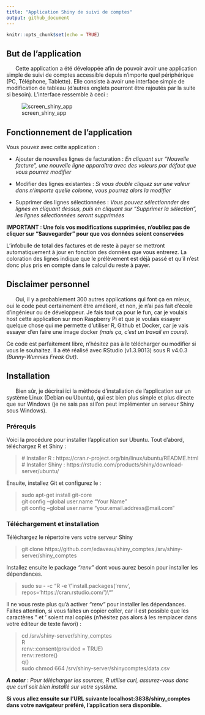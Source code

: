 ```yaml
---
title: "Application Shiny de suivi de comptes"
output: github_document
---
```


```r
knitr::opts_chunk$set(echo = TRUE)
```

## But de l'application

&nbsp;&nbsp;&nbsp;&nbsp;&nbsp;&nbsp;Cette application a été développée afin de pouvoir avoir une application simple de suivi de comptes accessible depuis n'importe quel périphérique (PC, Téléphone, Tablette). Elle consiste à avoir une interface simple de modification de tableau (d'autres onglets pourront être rajoutés par la suite si besoin). L'interface ressemble à ceci :

![screen_shiny_app](www/screen_shiny_1.png)

## Fonctionnement de l'application

Vous pouvez avec cette application :

*  Ajouter de nouvelles lignes de facturation : *En cliquant sur "Nouvelle facture", une nouvelle ligne apparaîtra avec des valeurs par défaut que vous pourrez modifier*

*  Modifier des lignes existantes : *Si vous double cliquez sur une valeur dans n'importe quelle colonne, vous pourrez alors la modifier*

*  Supprimer des lignes sélectionnées : *Vous pouvez sélectionnder des lignes en cliquant dessus, puis en cliquant sur "Supprimer la sélection", les lignes sélectionnées seront supprimées*

__IMPORTANT : Une fois vos modifications supprimées, n'oubliez pas de cliquer sur "Sauvegarder" pour que vos données soient conservées__

L'infobulle de total des factures et de reste à payer se mettront automatiquement à jour en fonction des données que vous entrerez. La coloration des lignes indique que le prélèvement est déjà passé et qu'il n'est donc plus pris en compte dans le calcul du reste à payer.

## Disclaimer personnel

&nbsp;&nbsp;&nbsp;&nbsp;&nbsp;&nbsp;Oui, il y a probablement 300 autres applications qui font ça en mieux, oui le code peut certainement être amélioré, et non, je n'ai pas fait d'école d'ingénieur ou de développeur. Je fais tout ça pour le fun, car je voulais host cette application sur mon Raspberry Pi et que je voulais essayer quelque chose qui me permette d'utiliser R, Github et Docker, car je vais essayer d'en faire une image docker *(mais ça, c'est un travail en cours)*.

Ce code est parfaitement libre, n'hésitez pas à le télécharger ou modifier si vous le souhaitez. Il a été réalisé avec RStudio (v1.3.9013) sous R v4.0.3 *(Bunny-Wunnies Freak Out)*.

## Installation

&nbsp;&nbsp;&nbsp;&nbsp;&nbsp;&nbsp;Bien sûr, je décrirai ici la méthode d'installation de l'application sur un système Linux (Debian ou Ubuntu), qui est bien plus simple et plus directe que sur Windows (je ne sais pas si l'on peut implémenter un serveur Shiny sous Windows).

### Prérequis

Voici la procédure pour installer l'application sur Ubuntu. Tout d'abord, téléchargez R et Shiny :

> \# Installer R : https://cran.r-project.org/bin/linux/ubuntu/README.html <br>
> \# Installer Shiny : https://rstudio.com/products/shiny/download-server/ubuntu/

Ensuite, installez Git et configurez le :

> sudo apt-get install git-core <br>
> git config --global user.name "Your Name" <br>
> git config --global user.name "your.email.address@mail.com"

### Téléchargement et installation

Téléchargez le répertoire vers votre serveur Shiny

> git clone https://github.com/edaveau/shiny_comptes /srv/shiny-server/shiny_comptes

Installez ensuite le package *"renv"* dont vous aurez besoin pour installer les dépendances.

> sudo su - -c "R -e \\"install.packages('renv', repos='https://cran.rstudio.com/')\\""

Il ne vous reste plus qu'à activer *"renv"* pour installer les dépendances. Faites attention, si vous faites un copier coller, car il est possible que les caractères " et ' soient mal copiés (n'hésitez pas alors à les remplacer dans votre éditeur de texte favori) :

> cd /srv/shiny-server/shiny_comptes <br>
> R <br>
> renv::consent(provided = TRUE) <br>
> renv::restore() <br>
> q() <br>
> sudo chmod 664 /srv/shiny-server/shinycomptes/data.csv

**_A noter_** : _Pour télécharger les sources, R utilise curl, assurez-vous donc que curl soit bien installé sur votre système._

**Si vous allez ensuite sur l'URL suivante localhost:3838/shiny_comptes dans votre navigateur préféré, l'application sera disponible.**
